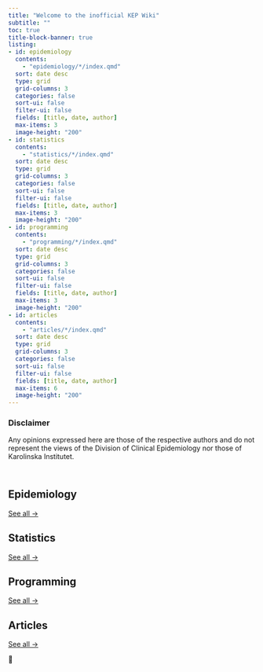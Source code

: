 ```yaml
---
title: "Welcome to the inofficial KEP Wiki"
subtitle: ""
toc: true
title-block-banner: true
listing:
- id: epidemiology
  contents:
    - "epidemiology/*/index.qmd"
  sort: date desc
  type: grid
  grid-columns: 3
  categories: false
  sort-ui: false
  filter-ui: false
  fields: [title, date, author]
  max-items: 3
  image-height: "200"
- id: statistics
  contents:
    - "statistics/*/index.qmd"
  sort: date desc
  type: grid
  grid-columns: 3
  categories: false
  sort-ui: false
  filter-ui: false
  fields: [title, date, author]
  max-items: 3
  image-height: "200"
- id: programming
  contents:
    - "programming/*/index.qmd"
  sort: date desc
  type: grid
  grid-columns: 3
  categories: false
  sort-ui: false
  filter-ui: false
  fields: [title, date, author]
  max-items: 3
  image-height: "200"
- id: articles
  contents:
    - "articles/*/index.qmd"
  sort: date desc
  type: grid
  grid-columns: 3
  categories: false
  sort-ui: false
  filter-ui: false
  fields: [title, date, author]
  max-items: 6
  image-height: "200"
---
```


::: {.callout-important style="margin-bottom:3.5rem;"}

### Disclaimer

Any opinions expressed here are those of the respective authors and do not represent the views of the Division of Clinical Epidemiology nor those of Karolinska Institutet.

:::


## Epidemiology

::: {#epidemiology}

:::

[See all &rarr;](content/epidemiology){.about-links .subtitle}

## Statistics

::: {#statistics}

:::

[See all &rarr;](content/statistics){.about-links .subtitle}

## Programming

::: {#programming}

:::

[See all &rarr;](content/programming){.about-links .subtitle}

## Articles

::: {#articles}

:::

[See all &rarr;](content/articles){.about-links .subtitle}

👾
